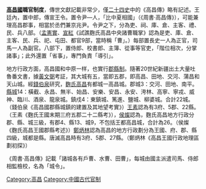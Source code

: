 '''[[高昌國|高昌國]]職官制度'''，傳世文獻記載非常少，僅[[二十四史|二十四史]]中的《高昌傳》略有記述。王廷內，置中郎，傳宣王令。置令尹—人，「比中夏相國」（《周書·高昌傳》），可能兼理高昌郡事，相當於丞們兼京兆尹。令尹之下，分為吏、祠、庫、倉、主客、禮、民、兵八部。（[[孟憲實|孟憲實]]、[[宣紅|宣紅]]《試譙麴氏高昌中央諸曹職掌》認為是吏、庫、倉、主客、民、兵、祀、屯田、都官9部，當時稱「曹」。）每部置長史一人為正官，司馬一人為副官。八部下，置侍郎、校書郎、主簿、從事等官吏，「階位相次，分掌諸事」；此外還置「省事」，專門負責「導引」。

地方行政方面，高昌國和中原一样，也實行[[郡縣制|郡縣制]]。隨著20世紀新疆出土大量吐魯番文書，據[[黃文弼|黃文弼]]考証，其大城有五，當即五郡，即高昌、田地、交河、蒲昌和天山城。經[[錢伯泉|錢伯泉]]研究，[[麴氏高昌|麴氏高昌]]有都城一高昌城。郡城3：交河、田地、南平。[[縣城|縣城]]14：橫截、永昌、無半、始昌、安樂、安昌、永安、洿林、高寧、寧戎、威神、臨川、酒泉、龍泉城。鎮戍4：東鎮城、篤進、鹽城、柳婆城。合計22城。（錢伯泉《高昌國郡縣城鎮的建置及其地望考實》）[[王素|王素]]認為有3府、5郡、22縣。（王素《麴氏王國末期三府五郡二十二縣考》），[[侯燦|侯燦]]認為，麴氏高昌地方行政分郡、縣、城三級，有郡4、縣13、城9，不包括王都高昌城，合計為26。（侯燦《麴氏高昌王國郡縣考述》）[[鄭炳林|鄭炳林]]認為高昌的地方行政劃分為王國、府、郡、縣四級，城都是縣。唐滅高昌時有3府、5郡、27縣。（鄭炳林《高昌王國行政地理區劃初探》）

《周書·高昌傳》記載「諸城各有戶曹、水曹、田曹」，每城由國主派遣司馬、侍郎相監檢校，名為「城令」。

{{中國古代職官}}

[[Category:高昌|Category:高昌]]
[[Category:中國古代官制|Category:中國古代官制]]